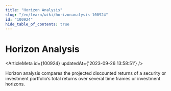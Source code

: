 ```yaml
---
title: "Horizon Analysis"
slug: "/en/learn/wiki/horizonanalysis-100924"
id: "100924"
hide_table_of_contents: true
---
```



# Horizon Analysis

<ArticleMeta id={100924} updatedAt={'2023-09-26 13:58:51'} />
<div className='border-solid border-b border-t-0 my-4 border-[var(--ifm-color-gray-300)]' />

Horizon analysis compares the projected discounted returns of a security or investment portfolio’s total returns over several time frames or investment horizons.

